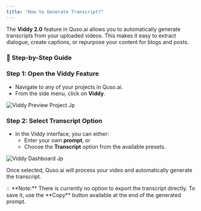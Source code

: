 ```yaml
---
title: "How to Generate Transcript?"
---
```


The **Viddy 2.0** feature in Quso.ai allows you to automatically generate transcripts from your uploaded videos. This makes it easy to extract dialogue, create captions, or repurpose your content for blogs and posts.

### 🧭 Step-by-Step Guide

### **Step 1: Open the Viddy Feature**

- Navigate to any of your projects in Quso.ai.
- From the side menu, click on **Viddy**.

![Viddy Preview Project Jp](/images/viddy-preview-project.jpg)

### **Step 2: Select Transcript Option**

- In the Viddy interface, you can either:
  - Enter your own **prompt**, or
  - Choose the **Transcript** option from the available presets.

![Viddy Dashboard Jp](/images/viddy-dashboard.jpg)

Once selected, Quso.ai will process your video and automatically generate the transcript. 

<Info>
  💡 **Note:** There is currently no option to export the transcript directly. To save it, use the **Copy** button available at the end of the generated prompt.
</Info>